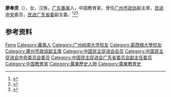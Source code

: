 '''廖奉灵'''（{{bd|1903年||1994年}}），女，汉族，[[广东|广东]][[番禺县|番禺]]人，中国教育家，曾任[[广州市政协|广州市政协]]副主席，[[民进中央|民进中央]]委员，[[民进广东省委|民进广东省委]]副主委。<ref>{{Cite book|title=华夏妇女名人词典|author=周行健主编|publisher=华夏出版社|year=1988|isbn=|location=北京|pages=}}</ref><ref>{{Cite book|title=中国妇女名人录|author=薛维维; 慕群|publisher=陕西人民出版社|year=1988|isbn=|location=西安|pages=}}</ref><ref>{{Cite book|title=广州百科全书|author=《广州百科全书》编纂委员会编|publisher=中国大百科全书出版社|year=1994|isbn=|location=北京|pages=}}</ref>

== 参考资料 ==
{{reflist}}

{{中国人物小作品}}

{{Authority control}}
{{DEFAULTSORT:Liao廖}}
[[Category:廖姓|Feng]]
[[Category:番禺人|Category:番禺人]]
[[Category:广州岭南大学校友|Category:广州岭南大学校友]]
[[Category:密西根大學校友|Category:密西根大學校友]]
[[Category:廣州市政協副主席|Category:廣州市政協副主席]]
[[Category:中国民主促进会会员|Category:中国民主促进会会员]]
[[Category:中国民主促进会中央委员会委员|Category:中国民主促进会中央委员会委员]]
[[Category:中国民主促进会广东省委员会副主任委员|Category:中国民主促进会广东省委员会副主任委员]]
[[Category:中国教育家|Category:中国教育家]]
[[Category:廣東歷史人物|Category:廣東歷史人物]]
[[Category:廣東教育史|Category:廣東教育史]]